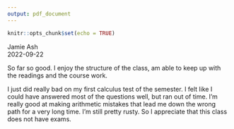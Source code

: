 ```yaml
---
output: pdf_document
---
```


```r
knitr::opts_chunk$set(echo = TRUE)
```

Jamie Ash  
2022-09-22  

So far so good. I enjoy the structure of the class, am able to keep up with the 
readings and the course work.     

I just did really bad on my first calculus test of the semester. I felt like I 
could have answered most of the questions well, but ran out of time. I'm really 
good at making arithmetic mistakes that lead me down the wrong path for a very 
long time. I'm still pretty rusty. So I appreciate that this class does not have 
exams. 









































